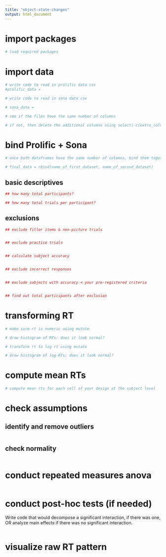 ```yaml
---
title: "object-state-changes"
output: html_document
---
```

# import packages
```r

# load required packages


```

# import data

```r
# write code to read in prolific data csv
#prolific_data =

# write code to read in sona data csv

# sona_data = 

# see if the files have the same number of columns

# if not, then delete the additional columns using select(-c(extra_column_name))


```

# bind Prolific + Sona

```r
# once both dataframes have the same number of columns, bind them together

# final_data = rbind(name_of_first_dataset, name_of_second_dataset)
```


## basic descriptives
```r
## how many total participants?

## how many total trials per participant?

```

## exclusions
```r

## exclude filler items & non-picture trials


## exclude practice trials


## calculate subject accuracy


## exclude incorrect responses


## exclude subjects with accuracy < your pre-registered criteria


## find out total participants after exclusion

```

# transforming RT

```r
# make sure rt is numeric using mutate

# draw histogram of RTs: does it look normal?

# transform rt to log rt using mutate

# draw histogram of log-RTs: does it look normal?

```

# compute mean RTs

```r
# compute mean rts for each cell of your design at the subject level
```


# check assumptions

## identify and remove outliers

```r

```

## check normality

```r

```

# conduct repeated measures anova

```r

```

# conduct post-hoc tests (if needed)

Write code that would decompose a significant interaction, if there was one, OR analyze main effects if there was no significant interaction.

```r

```

# visualize raw RT pattern
```r

```





